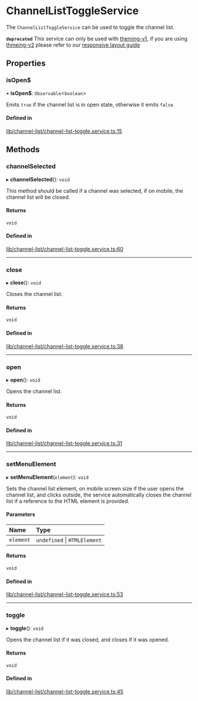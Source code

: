 # ChannelListToggleService

The `ChannelListToggleService` can be used to toggle the channel list.

**`deprecated`** This service can only be used with [theming-v1](../concepts/theming-and-css.mdx), if you are using [thmeing-v2](../theming/introduction.mdx) please refer to our [responsive layout guide](../code-examples/responsive-layout.mdx)

## Properties

### isOpen$

• **isOpen$**: `Observable`<`boolean`\>

Emits `true` if the channel list is in open state, otherwise it emits `false`

#### Defined in

[lib/channel-list/channel-list-toggle.service.ts:15](https://github.com/GetStream/stream-chat-angular/blob/1e23c8a/projects/stream-chat-angular/src/lib/channel-list/channel-list-toggle.service.ts#L15)

## Methods

### channelSelected

▸ **channelSelected**(): `void`

This method should be called if a channel was selected, if on mobile, the channel list will be closed.

#### Returns

`void`

#### Defined in

[lib/channel-list/channel-list-toggle.service.ts:60](https://github.com/GetStream/stream-chat-angular/blob/1e23c8a/projects/stream-chat-angular/src/lib/channel-list/channel-list-toggle.service.ts#L60)

___

### close

▸ **close**(): `void`

Closes the channel list.

#### Returns

`void`

#### Defined in

[lib/channel-list/channel-list-toggle.service.ts:38](https://github.com/GetStream/stream-chat-angular/blob/1e23c8a/projects/stream-chat-angular/src/lib/channel-list/channel-list-toggle.service.ts#L38)

___

### open

▸ **open**(): `void`

Opens the channel list.

#### Returns

`void`

#### Defined in

[lib/channel-list/channel-list-toggle.service.ts:31](https://github.com/GetStream/stream-chat-angular/blob/1e23c8a/projects/stream-chat-angular/src/lib/channel-list/channel-list-toggle.service.ts#L31)

___

### setMenuElement

▸ **setMenuElement**(`element`): `void`

Sets the channel list element, on mobile screen size if the user opens the channel list, and clicks outside, the service automatically closes the channel list if a reference to the HTML element is provided.

#### Parameters

| Name | Type |
| :------ | :------ |
| `element` | `undefined` \| `HTMLElement` |

#### Returns

`void`

#### Defined in

[lib/channel-list/channel-list-toggle.service.ts:53](https://github.com/GetStream/stream-chat-angular/blob/1e23c8a/projects/stream-chat-angular/src/lib/channel-list/channel-list-toggle.service.ts#L53)

___

### toggle

▸ **toggle**(): `void`

Opens the channel list if it was closed, and closes if it was opened.

#### Returns

`void`

#### Defined in

[lib/channel-list/channel-list-toggle.service.ts:45](https://github.com/GetStream/stream-chat-angular/blob/1e23c8a/projects/stream-chat-angular/src/lib/channel-list/channel-list-toggle.service.ts#L45)
